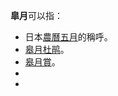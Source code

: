 '''皐月'''可以指：
* 日本[[農曆五月|農曆五月]]的稱呼。
* [[皋月杜鹃|皋月杜鹃]]。
* [[皋月賞|皋月賞]]。
* {{link-ja|皐月 (戦利駆逐艦)|皐月 (戦利駆逐艦)}}
* {{link-ja|皐月 (睦月型駆逐艦)|皐月 (睦月型駆逐艦)}}
{{disambig|Cat=二字日本相關消歧義}}